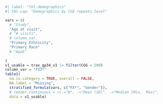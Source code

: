 ```r
#| label: "tbl-demographics"
#| tbl-cap: "Demographics by CGG repeats level"

vars = c(
  # "Study",
  "Age at visit",
  # "# visits",
  # column_var,
  "Primary Ethnicity",
  "Primary Race"
  # "ApoE"
  
)
v1_usable = trax_gp34_v1 |> filter(CGG < 200)
column_var = "FX3*"
table1(
  na.is.category = TRUE, overall = FALSE,
  NA.label = "Missing",
  stratified_formula(vars, c("FX*", "Gender")),
  # render.continuous = c(.="N", .="Mean (SD)", .="Median [Min,  Max]"),
  data = v1_usable)
```
